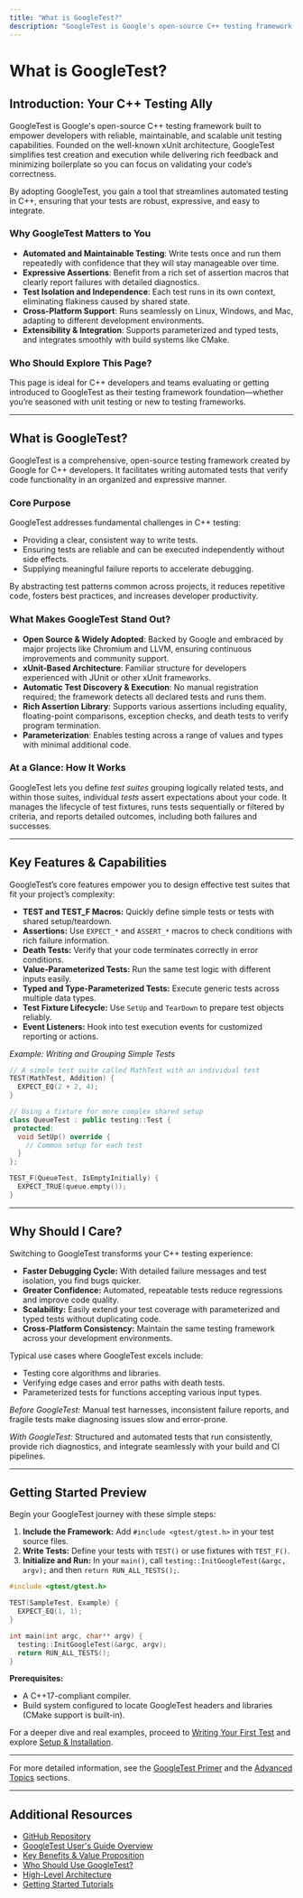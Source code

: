 ```yaml
---
title: "What is GoogleTest?"
description: "GoogleTest is Google's open-source C++ testing framework, designed to provide robust, expressive unit testing capabilities following the xUnit architecture. This page summarizes its origins, primary goals, and how it empowers developers to write automated, maintainable, and scalable tests."
---
```


# What is GoogleTest?

## Introduction: Your C++ Testing Ally

GoogleTest is Google's open-source C++ testing framework built to empower developers with reliable, maintainable, and scalable unit testing capabilities. Founded on the well-known xUnit architecture, GoogleTest simplifies test creation and execution while delivering rich feedback and minimizing boilerplate so you can focus on validating your code’s correctness.

By adopting GoogleTest, you gain a tool that streamlines automated testing in C++, ensuring that your tests are robust, expressive, and easy to integrate.

### Why GoogleTest Matters to You

- **Automated and Maintainable Testing**: Write tests once and run them repeatedly with confidence that they will stay manageable over time.
- **Expressive Assertions**: Benefit from a rich set of assertion macros that clearly report failures with detailed diagnostics.
- **Test Isolation and Independence**: Each test runs in its own context, eliminating flakiness caused by shared state.
- **Cross-Platform Support**: Runs seamlessly on Linux, Windows, and Mac, adapting to different development environments.
- **Extensibility & Integration**: Supports parameterized and typed tests, and integrates smoothly with build systems like CMake.

### Who Should Explore This Page?

This page is ideal for C++ developers and teams evaluating or getting introduced to GoogleTest as their testing framework foundation—whether you’re seasoned with unit testing or new to testing frameworks.

---

## What is GoogleTest?

GoogleTest is a comprehensive, open-source testing framework created by Google for C++ developers. It facilitates writing automated tests that verify code functionality in an organized and expressive manner.

### Core Purpose

GoogleTest addresses fundamental challenges in C++ testing:

- Providing a clear, consistent way to write tests.
- Ensuring tests are reliable and can be executed independently without side effects.
- Supplying meaningful failure reports to accelerate debugging.

By abstracting test patterns common across projects, it reduces repetitive code, fosters best practices, and increases developer productivity.

### What Makes GoogleTest Stand Out?

- **Open Source & Widely Adopted**: Backed by Google and embraced by major projects like Chromium and LLVM, ensuring continuous improvements and community support.
- **xUnit-Based Architecture**: Familiar structure for developers experienced with JUnit or other xUnit frameworks.
- **Automatic Test Discovery & Execution**: No manual registration required; the framework detects all declared tests and runs them.
- **Rich Assertion Library**: Supports various assertions including equality, floating-point comparisons, exception checks, and death tests to verify program termination.
- **Parameterization**: Enables testing across a range of values and types with minimal additional code.

### At a Glance: How It Works

GoogleTest lets you define *test suites* grouping logically related tests, and within those suites, individual *tests* assert expectations about your code. It manages the lifecycle of test fixtures, runs tests sequentially or filtered by criteria, and reports detailed outcomes, including both failures and successes.

---

## Key Features & Capabilities

GoogleTest’s core features empower you to design effective test suites that fit your project’s complexity:

- **TEST and TEST_F Macros:** Quickly define simple tests or tests with shared setup/teardown.
- **Assertions:** Use `EXPECT_*` and `ASSERT_*` macros to check conditions with rich failure information.
- **Death Tests:** Verify that your code terminates correctly in error conditions.
- **Value-Parameterized Tests:** Run the same test logic with different inputs easily.
- **Typed and Type-Parameterized Tests:** Execute generic tests across multiple data types.
- **Test Fixture Lifecycle:** Use `SetUp` and `TearDown` to prepare test objects reliably.
- **Event Listeners:** Hook into test execution events for customized reporting or actions.

_Example: Writing and Grouping Simple Tests_

```cpp
// A simple test suite called MathTest with an individual test
TEST(MathTest, Addition) {
  EXPECT_EQ(2 + 2, 4);
}

// Using a fixture for more complex shared setup
class QueueTest : public testing::Test {
 protected:
  void SetUp() override {
    // Common setup for each test
  }
};

TEST_F(QueueTest, IsEmptyInitially) {
  EXPECT_TRUE(queue.empty());
}
```

---

## Why Should I Care?

Switching to GoogleTest transforms your C++ testing experience:

- **Faster Debugging Cycle:** With detailed failure messages and test isolation, you find bugs quicker.
- **Greater Confidence:** Automated, repeatable tests reduce regressions and improve code quality.
- **Scalability:** Easily extend your test coverage with parameterized and typed tests without duplicating code.
- **Cross-Platform Consistency:** Maintain the same testing framework across your development environments.

Typical use cases where GoogleTest excels include:

- Testing core algorithms and libraries.
- Verifying edge cases and error paths with death tests.
- Parameterized tests for functions accepting various input types.

_Before GoogleTest:_ Manual test harnesses, inconsistent failure reports, and fragile tests make diagnosing issues slow and error-prone.

_With GoogleTest:_ Structured and automated tests that run consistently, provide rich diagnostics, and integrate seamlessly with your build and CI pipelines.

---

## Getting Started Preview

Begin your GoogleTest journey with these simple steps:

1. **Include the Framework:** Add `#include <gtest/gtest.h>` in your test source files.
2. **Write Tests:** Define your tests with `TEST()` or use fixtures with `TEST_F()`.
3. **Initialize and Run:** In your `main()`, call `testing::InitGoogleTest(&argc, argv);` and then `return RUN_ALL_TESTS();`.

```cpp
#include <gtest/gtest.h>

TEST(SampleTest, Example) {
  EXPECT_EQ(1, 1);
}

int main(int argc, char** argv) {
  testing::InitGoogleTest(&argc, argv);
  return RUN_ALL_TESTS();
}
```

**Prerequisites:**

- A C++17-compliant compiler.
- Build system configured to locate GoogleTest headers and libraries (CMake support is built-in).

For a deeper dive and real examples, proceed to [Writing Your First Test](../getting-started/first-tests-and-troubleshooting/writing-your-first-test) and explore [Setup & Installation](../getting-started/setup-and-installation/prerequisites-system-requirements).

---

For more detailed information, see the [GoogleTest Primer](../primer.md) and the [Advanced Topics](../advanced.md) sections.

---

## Additional Resources

- [GitHub Repository](https://github.com/google/googletest)
- [GoogleTest User's Guide Overview](../index.md)
- [Key Benefits & Value Proposition](/overview/product-intro/value-prop)
- [Who Should Use GoogleTest?](/overview/product-intro/audience-usecases)
- [High-Level Architecture](/overview/architecture-overview/highlevel-architecture)
- [Getting Started Tutorials](/getting-started/setup-and-installation/prerequisites-system-requirements)






